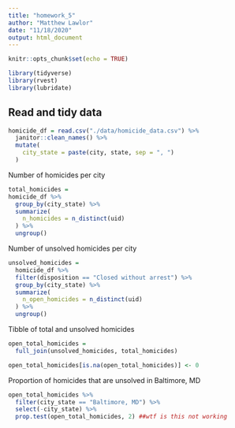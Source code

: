 ```yaml
---
title: "homework_5"
author: "Matthew Lawlor"
date: "11/18/2020"
output: html_document
---
```


```r
knitr::opts_chunk$set(echo = TRUE)

library(tidyverse)
library(rvest)
library(lubridate)
```

## Read and tidy data

```r
homicide_df = read.csv("./data/homicide_data.csv") %>% 
  janitor::clean_names() %>% 
  mutate(
    city_state = paste(city, state, sep = ", ")
  )
```

Number of homicides per city

```r
total_homicides =
homicide_df %>% 
  group_by(city_state) %>% 
  summarize(
    n_homicides = n_distinct(uid)
  ) %>% 
  ungroup()
```

Number of unsolved homicides per city

```r
unsolved_homicides =
  homicide_df %>% 
  filter(disposition == "Closed without arrest") %>%
  group_by(city_state) %>% 
  summarize(
    n_open_homicides = n_distinct(uid)
  ) %>% 
  ungroup() 
```

Tibble of total and unsolved homicides

```r
open_total_homicides = 
  full_join(unsolved_homicides, total_homicides)

open_total_homicides[is.na(open_total_homicides)] <- 0
```

Proportion of homicides that are unsolved in Baltimore, MD

```r
open_total_homicides %>% 
  filter(city_state == "Baltimore, MD") %>% 
  select(-city_state) %>% 
  prop.test(open_total_homicides, 2) ##wtf is this not working
```

